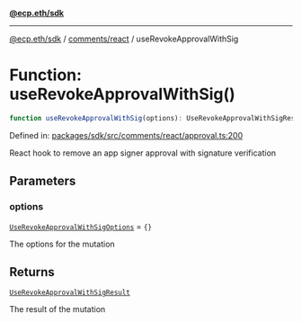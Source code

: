 [**@ecp.eth/sdk**](../../../index.mdx)

***

[@ecp.eth/sdk](/sdk-reference/index.mdx) / [comments/react](/sdk-reference/comments/react/index.mdx) / useRevokeApprovalWithSig

# Function: useRevokeApprovalWithSig()

```ts
function useRevokeApprovalWithSig(options): UseRevokeApprovalWithSigResult;
```

Defined in: [packages/sdk/src/comments/react/approval.ts:200](https://github.com/ecp-eth/comments-monorepo/blob/main/packages/sdk/src/comments/react/approval.ts#L200)

React hook to remove an app signer approval with signature verification

## Parameters

### options

[`UseRevokeApprovalWithSigOptions`](/sdk-reference/comments/react/type-aliases/UseRevokeApprovalWithSigOptions.mdx) = `{}`

The options for the mutation

## Returns

[`UseRevokeApprovalWithSigResult`](/sdk-reference/comments/react/type-aliases/UseRevokeApprovalWithSigResult.mdx)

The result of the mutation
